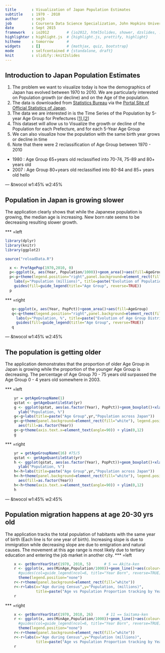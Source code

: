 ```yaml
---
title       : Visualization of Japan Population Estimates
subtitle    : 1970 - 2010
author      : smjb
job         : Coursera Data Science Specialization, John Hopkins University
date        : Sept 2015
framework   : io2012        # {io2012, html5slides, shower, dzslides, ...}
highlighter : highlight.js  # {highlight.js, prettify, highlight}
hitheme     : tomorrow      # 
widgets     : []            # {mathjax, quiz, bootstrap}
mode        : selfcontained # {standalone, draft}
knit        : slidify::knit2slides
---
```


## Introduction to Japan Population Estimates

1. The problem we want to visualize today is how the demographics of Japan has evolved between 1970 to 2010. We are particularly interested on Population growth (or decline) and on the Age of the population.
2. The data is downloaded from [Statistics Bureau](http://www.stat.go.jp/english/data/jinsui/2.htm) via the [Portal Site of Official Statistics of Japan](http://www.e-stat.go.jp/). 
3. The data we are interested in is the Time Series of the Population by 5-year Age Group for Prefectures [[1](http://www.e-stat.go.jp/SG1/estat/ListE.do?bid=000000090004&cycode=0)],[[2](http://www.e-stat.go.jp/SG1/estat/ListE.do?bid=000001039703&cycode=0)]
4. This dataset will allow us to Visualize the growth or decline of the Population for each Prefecture, and for each 5-Year Age Group
5. We can also visualize how the population with the same birth year grows or decline in time
6. Note that there were 2 reclassification of Age Group between 1970 - 2010
  * 1980 : Age Group 65+years old reclassified into 70-74, 75-89 and 80+ years old 
  * 2007 : Age Group 80+years old reclassified into 80-84 and 85+ years old 
hello

--- &twocol w1:45% w2:45%

## Population in Japan is growing slower
The application clearly shows that while the Japanese population is growing, the median age is increasing. New born rate seems to be decreasing resulting slower growth.

*** =left

```r
library(dplyr)
library(knitr)
library(ggplot2)

source("reloadData.R")
```
```r
  x <- PrefAgePop(1970,2010, 0)
  p<-ggplot(x, aes(Year, Population/1000))+geom_area()+aes(fill=AgeGroup)
  p<-p+theme(legend.position="right",panel.background=element_rect(fill="white"))+
    labs(y="Population (millions)", title=paste("Evolution of Population by Age Group in Japan"))+
    guides(fill=guide_legend(title="Age Group", reverse=TRUE))
  p
```

*** =right

```r
   q<-ggplot(x, aes(Year, PopPct))+geom_area()+aes(fill=AgeGroup)
   q<-q+theme(legend.position="right",panel.background=element_rect(fill="white"))+
     labs(y="Population, %", title=paste("Evolution of Age Group Distribution in Japan"))+
     guides(fill=guide_legend(title="Age Group", reverse=TRUE))
   q
```

--- &twocol w1:45% w2:45%

## The population is getting older

The application demonstrates that the proportion of older Age Group in Japan is growing while the proportion of the younger Age Group is decreasing. The percentage of Age Group 70 - 75 years old surpassed the Age Group 0 - 4 years old somewhere in 2003.

*** =left

```r
    yr = getAgeGroupName(1)
    qstat <- getAgeQuantileStat(yr)
    g <- ggplot(qstat, aes(as.factor(Year), PopPct))+geom_boxplot()+xlab("Year")+
      ylab("Population, %")
    g<-g+labs(title=paste("Age Group",yr,"Population across Japan"))
    g<-g+theme(panel.background=element_rect(fill="white"), legend.position="none")+
      aes(fill=as.factor(Year))
    g<-g+theme(axis.text.x=element_text(angle=90)) + ylim(0,12)
    g
```

*** =right

```r
    yr = getAgeGroupName(16) #75/5
    qstat <- getAgeQuantileStat(yr)
    h <- ggplot(qstat, aes(as.factor(Year), PopPct))+geom_boxplot()+xlab("Year")+
      ylab("Population, %")
    h<-h+labs(title=paste("Age Group",yr,"Population across Japan"))
    h<-h+theme(panel.background=element_rect(fill="white"), legend.position="none")+
      aes(fill=as.factor(Year))
    h<-h+theme(axis.text.x=element_text(angle=90)) + ylim(0,12)
    h

```

--- &twocol w1:45% w2:45%

## Population migration happens at age 20-30 yrs old

The application tracks the total population of habitants with the same year of birth (Each line is for one year of birth). Increasing slope is due to immigration while decreasing slope are due to emigration and natural causes. The movement at this age range is most likely due to tertiary education and entering the job market in another city.
*** =left

```r
    x <- getBornYearStat(1970, 2010, 5)      # 5 == Akita-ken
    r <- ggplot(x, aes(MinAge,Population/1000))+geom_line()+aes(colour=factor(BornYear))+
      #guides(col=guide_legend(ncol=6, title="Year Born", reverse=TRUE))
      theme(legend.position="none")
    r<-r+theme(panel.background=element_rect(fill="white"))
    r<-r+labs(x="Age during Census",y="Population, (millions)", 
              title=paste("Age vs Population Proportion tracking by Year of Birth in Akita-ken"))
    r
```

*** =right

```r
    x <- getBornYearStat(1970, 2010, 26)      # 11 == Saitama-ken
    r <- ggplot(x, aes(MinAge,Population/1000))+geom_line()+aes(colour=factor(BornYear))+
      #guides(col=guide_legend(ncol=6, title="Year Born", reverse=TRUE))
      theme(legend.position="none")
    r<-r+theme(panel.background=element_rect(fill="white"))
    r<-r+labs(x="Age during Census",y="Population (millions)", 
              title=paste("Age vs Population Proportion tracking by Year of Birth in Kyoto-ken"))
    r
```
